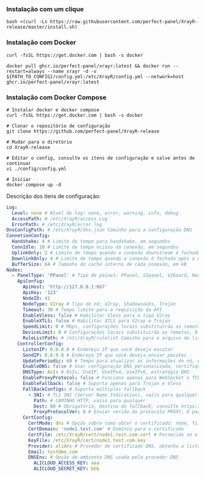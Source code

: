 ### Instalação com um clique

```shell
bash <(curl -Ls https://raw.githubusercontent.com/perfect-panel/XrayR-release/master/install.sh)
```

### Instalação com Docker

```
curl -fsSL https://get.docker.com | bash -s docker

docker pull ghcr.io/perfect-panel/xrayr:latest && docker run --restart=always --name xrayr -d -v ${PATH_TO_CONFIG}/config.yml:/etc/XrayR/config.yml --network=host ghcr.io/perfect-panel/xrayr:latest
```

### Instalação com Docker Compose

```
# Instalar docker e docker compose
curl -fsSL https://get.docker.com | bash -s docker

# Clonar o repositório de configuração
git clone https://github.com/perfect-panel/XrayR-release

# Mudar para o diretório
cd XrayR-release

# Editar o config, consulte os itens de configuração e salve antes de continuar
vi ./config/config.yml

# Iniciar
docker compose up -d
```

Descrição dos itens de configuração:

```yaml
Log:
  Level: none # Nível de log: none, error, warning, info, debug
  AccessPath: # /etc/XrayR/access.Log
  ErrorPath: # /etc/XrayR/error.log
DnsConfigPath: # /etc/XrayR/dns.json Caminho para a configuração DNS
ConnetionConfig:
  Handshake: 4 # Limite de tempo para handshake, em segundos
  ConnIdle: 10 # Limite de tempo ocioso da conexão, em segundos
  UplinkOnly: 2 # Limite de tempo quando a conexão downstream é fechada, em segundos
  DownlinkOnly: 4 # Limite de tempo quando a conexão é fechada após o uplink ser fechado, em segundos
  BufferSize: 64 # Tamanho do cache interno de cada conexão, em kB
Nodes:
  - PanelType: 'PPanel' # Tipo de painel: PPanel, SSpanel, V2board, NewV2board, PMpanel, Proxypanel, V2RaySocks
    ApiConfig:
      ApiHost: 'http://127.0.0.1:667'
      ApiKey: '123'
      NodeID: 41
      NodeType: V2ray # Tipo de nó: V2ray, Shadowsocks, Trojan
      Timeout: 30 # Tempo limite para a requisição da API
      EnableVless: false # Habilitar Vless para o tipo V2ray
      EnableXTLS: false # Habilitar XTLS para V2ray e Trojan
      SpeedLimit: 0 # Mbps, configurações locais substituirão as remotas, 0 significa desabilitar
      DeviceLimit: 0 # Configurações locais substituirão as remotas, 0 significa desabilitar
      RuleListPath: # /etc/XrayR/rulelist Caminho para o arquivo de lista de regras local
    ControllerConfig:
      ListenIP: 0.0.0.0 # Endereço IP que você deseja escutar
      SendIP: 0.0.0.0 # Endereço IP que você deseja enviar pacotes
      UpdatePeriodic: 60 # Tempo para atualizar as informações do nó, em segundos
      EnableDNS: false # Usar configuração DNS personalizada, certifique-se de que você configurou o dns.json corretamente
      DNSType: AsIs # AsIs, UseIP, UseIPv4, UseIPv6, estratégia DNS
      EnableProxyProtocol: false # Funciona apenas para WebSocket e TCP
      EnableFallback: false # Suporta apenas para Trojan e Vless
      FallBackConfigs: # Suporta múltiplos fallback
        - SNI: # TLS SNI (Server Name Indication), vazio para qualquer
          Path: # CAMINHO HTTP, vazio para qualquer
          Dest: 80 # Obrigatório, Destino do fallback, consulte https://xtls.github.io/config/fallback/ para detalhes.
          ProxyProtocolVer: 0 # Enviar versão do protocolo PROXY, 0 para desabilitar
      CertConfig:
        CertMode: dns # Opção sobre como obter o certificado: none, file, http, dns. Escolher "none" desabilitará forçadamente a configuração tls.
        CertDomain: 'node1.test.com' # Domínio para o certificado
        CertFile: /etc/XrayR/cert/node1.test.com.cert # Fornecido se o CertMode for file
        KeyFile: /etc/XrayR/cert/node1.test.com.key
        Provider: alidns # Provedor de certificado DNS, obtenha a lista completa de suporte aqui: https://go-acme.github.io/lego/dns/
        Email: test@me.com
        DNSEnv: # Opção de ambiente DNS usada pelo provedor DNS
          ALICLOUD_ACCESS_KEY: aaa
          ALICLOUD_SECRET_KEY: bbb
```


<Giscus />
